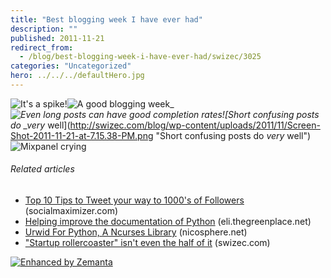 ```yaml
---
title: "Best blogging week I have ever had"
description: ""
published: 2011-11-21
redirect_from:
  - /blog/best-blogging-week-i-have-ever-had/swizec/3025
categories: "Uncategorized"
hero: ../../../defaultHero.jpg
---
```


![It's a spike!](http://swizec.com/blog/wp-content/uploads/2011/11/Screen-Shot-2011-11-21-at-7.30.53-PM-300x206.png "It's a spike!")![]()![]()![]()![A good blogging week](http://swizec.com/blog/wp-content/uploads/2011/11/Screen-Shot-2011-11-21-at-7.07.47-PM.png "A good blogging week")![]()\__![Even long posts can have good completion rates](http://swizec.com/blog/wp-content/uploads/2011/11/Screen-Shot-2011-11-21-at-7.14.29-PM.png "Even long posts can have good completion rates")!\[Short confusing posts do \_very_ well](<http://swizec.com/blog/wp-content/uploads/2011/11/Screen-Shot-2011-11-21-at-7.15.38-PM.png> "Short confusing posts do _very_ well")![]()![]()![Mixpanel crying](http://swizec.com/blog/wp-content/uploads/2011/11/Screen-Shot-2011-11-21-at-7.34.35-PM.png "Mixpanel crying")

###### Related articles

- [Top 10 Tips to Tweet your way to 1000's of Followers](http://blog.socialmaximizer.com/tweet-your-way-to-1000%e2%80%99s-of-followers/) (socialmaximizer.com)
- [Helping improve the documentation of Python](http://eli.thegreenplace.net/2011/07/12/helping-improve-the-documentation-of-python/) (eli.thegreenplace.net)
- [Urwid For Python, A Ncurses Library](http://www.nicosphere.net/urwid-for-python-a-ncurses-library-2541/) (nicosphere.net)
- ["Startup rollercoaster" isn't even the half of it](http://swizec.com/blog/startup-rollercoaster-isnt-even-the-half-of-it/swizec/2712) (swizec.com)

[![Enhanced by Zemanta](http://img.zemanta.com/zemified_e.png?x-id=02ff9b7e-b2e9-43ee-9abf-dbc8874593e5)](http://www.zemanta.com/ "Enhanced by Zemanta")
